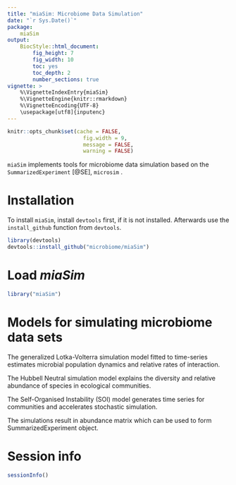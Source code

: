 ```yaml
---
title: "miaSim: Microbiome Data Simulation"
date: "`r Sys.Date()`"
package: 
    miaSim
output: 
    BiocStyle::html_document:
        fig_height: 7
        fig_width: 10
        toc: yes
        toc_depth: 2
        number_sections: true
vignette: >
    %\VignetteIndexEntry{miaSim}
    %\VignetteEngine{knitr::rmarkdown}
    %\VignetteEncoding{UTF-8}
    \usepackage[utf8]{inputenc}
---
```


```r
knitr::opts_chunk$set(cache = FALSE,
                        fig.width = 9,
                        message = FALSE,
                        warning = FALSE)
```

`miaSim` implements tools for microbiome data simulation based on the
`SummarizedExperiment` [@SE], `microsim` .     

# Installation

To install `miaSim`, install `devtools` first, if it is not installed.
Afterwards use the `install_github` function from `devtools`.

```r
library(devtools)
devtools::install_github("microbiome/miaSim")
```

# Load *miaSim*

```r
library("miaSim")
```

# Models for simulating microbiome data sets 

The generalized Lotka-Volterra simulation model fitted to time-series estimates
microbial population dynamics and relative rates of interaction.

The Hubbell Neutral simulation model explains the diversity and relative 
abundance of species in ecological communities.

The Self-Organised Instability (SOI) model generates time series for communities
and accelerates stochastic simulation.

The simulations result in abundance matrix which can be used to form 
SummarizedExperiment object.

# Session info

```r
sessionInfo()
```
